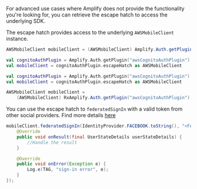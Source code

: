 For advanced use cases where Amplify does not provide the functionality you're looking for,
you can retrieve the escape hatch to access the underlying SDK.

The escape hatch provides access to the underlying `AWSMobileClient` instance.

<BlockSwitcher>
<Block name="Java">

```java
AWSMobileClient mobileClient = (AWSMobileClient) Amplify.Auth.getPlugin("awsCognitoAuthPlugin").getEscapeHatch();
```

</Block>
<Block name="Kotlin - Callbacks">

```kotlin
val cognitoAuthPlugin = Amplify.Auth.getPlugin("awsCognitoAuthPlugin")
val mobileClient = cognitoAuthPlugin.escapeHatch as AWSMobileClient
```

</Block>
<Block name="Kotlin - Coroutines (Beta)">

```kotlin
val cognitoAuthPlugin = Amplify.Auth.getPlugin("awsCognitoAuthPlugin")
val mobileClient = cognitoAuthPlugin.escapeHatch as AWSMobileClient
```

</Block>
<Block name="RxJava">

```java
AWSMobileClient mobileClient =
    (AWSMobileClient) RxAmplify.Auth.getPlugin("awsCognitoAuthPlugin").getEscapeHatch();
```

</Block>
</BlockSwitcher>

You can use the escape hatch to `federatedSignIn` with a valid token from other social providers. Find more details [here](https://docs.amplify.aws/sdk/auth/federated-identities/q/platform/android)

```java
mobileClient.federatedSignIn(IdentityProvider.FACEBOOK.toString(), "<FACEBOOK_TOKEN_HERE>", new Callback<UserStateDetails>() {
    @Override
    public void onResult(final UserStateDetails userStateDetails) {
        //Handle the result
    }

    @Override
    public void onError(Exception e) {
        Log.e(TAG, "sign-in error", e);
    }
});
```
